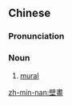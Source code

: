 {{also|壁画}}
==Chinese==
{{zh-forms|s=壁画}}

===Pronunciation===
{{zh-pron
|m=bìhuà
|cat=n
}}

===Noun===
{{zh-noun}}

# [[mural]]

[[zh-min-nan:壁畫]]